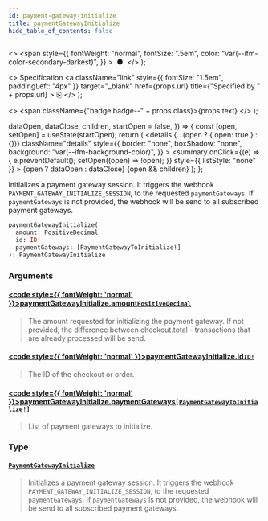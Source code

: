 ```yaml
---
id: payment-gateway-initialize
title: paymentGatewayInitialize
hide_table_of_contents: false
---
```


  <>
    <span
      style={{
        fontWeight: "normal",
        fontSize: ".5em",
        color: "var(--ifm-color-secondary-darkest)",
      }}
    >
      &nbsp;●&nbsp;
    </span>
  </>
);

  <>
    Specification
    <a
      className="link"
      style={{ fontSize: "1.5em", paddingLeft: "4px" }}
      target="\_blank"
      href={props.url}
      title={"Specified by " + props.url}
    >
      ⎘
    </a>
  </>
);

  <>
    <span className={"badge badge--" + props.class}>{props.text}</span>
  </>
);


  dataOpen,
  dataClose,
  children,
  startOpen = false,
}) => {
  const [open, setOpen] = useState(startOpen);
  return (
    <details
      {...(open ? { open: true } : {})}
      className="details"
      style={{
        border: "none",
        boxShadow: "none",
        background: "var(--ifm-background-color)",
      }}
    >
      <summary
        onClick={(e) => {
          e.preventDefault();
          setOpen((open) => !open);
        }}
        style={{ listStyle: "none" }}
      >
        {open ? dataOpen : dataClose}
      </summary>
      {open && children}
    </details>
  );
};

Initializes a payment gateway session. It triggers the webhook `PAYMENT_GATEWAY_INITIALIZE_SESSION`, to the requested `paymentGateways`. If `paymentGateways` is not provided, the webhook will be send to all subscribed payment gateways.

<Badge text="Added in Saleor 3.13" class="secondary margin-bottom--sm" />

<FeaturePreview />

```graphql
paymentGatewayInitialize(
  amount: PositiveDecimal
  id: ID!
  paymentGateways: [PaymentGatewayToInitialize!]
): PaymentGatewayInitialize
```

### Arguments

#### [<code style={{ fontWeight: 'normal' }}>paymentGatewayInitialize.<b>amount</b></code>](#)<Bullet />[`PositiveDecimal`](../../../api-reference/miscellaneous/scalars/positive-decimal) <Badge class="secondary" text="scalar"/>

> The amount requested for initializing the payment gateway. If not provided, the difference between checkout.total - transactions that are already processed will be send.

#### [<code style={{ fontWeight: 'normal' }}>paymentGatewayInitialize.<b>id</b></code>](#)<Bullet />[`ID!`](../../../api-reference/miscellaneous/scalars/id) <Badge class="secondary" text="non-null"/> <Badge class="secondary" text="scalar"/>

> The ID of the checkout or order.

#### [<code style={{ fontWeight: 'normal' }}>paymentGatewayInitialize.<b>paymentGateways</b></code>](#)<Bullet />[`[PaymentGatewayToInitialize!]`](../../../api-reference/payments/inputs/payment-gateway-to-initialize) <Badge class="secondary" text="list"/> <Badge class="secondary" text="input"/>

> List of payment gateways to initialize.

### Type

#### [`PaymentGatewayInitialize`](../../../api-reference/payments/objects/payment-gateway-initialize) <Badge class="secondary" text="object"/>

> Initializes a payment gateway session. It triggers the webhook `PAYMENT_GATEWAY_INITIALIZE_SESSION`, to the requested `paymentGateways`. If `paymentGateways` is not provided, the webhook will be send to all subscribed payment gateways.
>
> <Badge text="Added in Saleor 3.13" class="secondary margin-bottom--sm" />
>
> <FeaturePreview />

